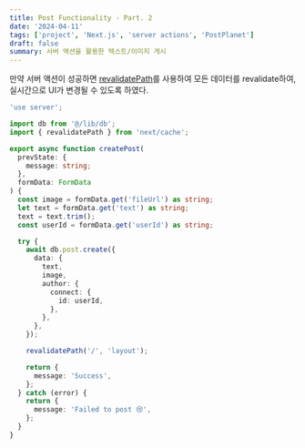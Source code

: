 ```yaml
---
title: Post Functionality - Part. 2
date: '2024-04-11'
tags: ['project', 'Next.js', 'server actions', 'PostPlanet']
draft: false
summary: 서버 액션을 활용한 텍스트/이미지 게시
---
```


만약 서버 액션이 성공하면 [revalidatePath](https://nextjs.org/docs/app/api-reference/functions/revalidatePath#revalidating-all-data)를 사용하여 모든 데이터를 revalidate하여, 실시간으로 UI가 변경될 수 있도록 하였다.

```ts:actions/post.actions.ts
'use server';

import db from '@/lib/db';
import { revalidatePath } from 'next/cache';

export async function createPost(
  prevState: {
    message: string;
  },
  formData: FormData
) {
  const image = formData.get('fileUrl') as string;
  let text = formData.get('text') as string;
  text = text.trim();
  const userId = formData.get('userId') as string;

  try {
    await db.post.create({
      data: {
        text,
        image,
        author: {
          connect: {
            id: userId,
          },
        },
      },
    });

    revalidatePath('/', 'layout');

    return {
      message: 'Success',
    };
  } catch (error) {
    return {
      message: 'Failed to post 😢',
    };
  }
}
```